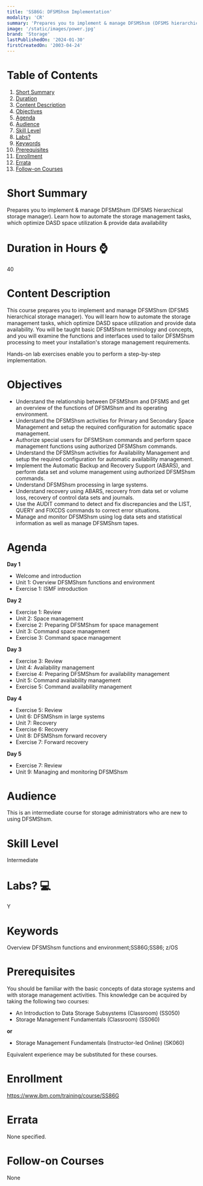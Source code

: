 ```yaml
---
title: 'SS86G: DFSMShsm Implementation'
modality: 'CR'
summary: 'Prepares you to implement & manage DFSMShsm (DFSMS hierarchical storage manager). Learn how to automate the storage management tasks, which optimize DASD space utilization & provide data availability'
image: '/static/images/power.jpg'
brand: 'Storage'
lastPublishedOn: '2024-01-30'
firstCreatedOn: '2003-04-24'
---
```

# Table of Contents
1.  [Short Summary](#short-summary)
2.  [Duration](#duration-in-hours-)
3.  [Content Description](#content-description)
4.  [Objectives](#objectives)
5.  [Agenda](#agenda)
6.  [Audience](#audience)
7.  [Skill Level](#skill-level)
8.  [Labs?](#labs-)
9.  [Keywords](#keywords)
10. [Prerequisites](#prerequisites)
11. [Enrollment](#enrollment)
12. [Errata](#errata)
13. [Follow-on Courses](#follow-on-courses)

# Short Summary
Prepares you to implement & manage DFSMShsm (DFSMS hierarchical storage manager). Learn how to automate the storage management tasks, which optimize DASD space utilization & provide data availability

# Duration in Hours ⌚
40

# Content Description
This course prepares you to implement and manage DFSMShsm (DFSMS hierarchical storage manager). You will learn how to automate the storage management tasks, which optimize DASD space utilization and provide data availability. You will be taught basic DFSMShsm terminology and concepts, and you will examine the functions and interfaces used to tailor DFSMShsm processing to meet your installation's storage management requirements.


Hands-on lab exercises enable you to perform a step-by-step implementation.



# Objectives
* Understand the relationship between DFSMShsm and DFSMS and get an overview of the functions of DFSMShsm and its operating environment.
* Understand the DFSMShsm activities for Primary and Secondary Space Management and setup the required configuration for automatic space management.
* Authorize special users for DFSMShsm commands and perform space management functions using authorized DFSMShsm commands.
* Understand the DFSMShsm activities for Availability Management and setup the required configuration for automatic availability management.
* Implement the Automatic Backup and Recovery Support (ABARS), and perform data set and volume management using authorized DFSMShsm commands.
* Understand DFSMShsm processing in large systems.
* Understand recovery using ABARS, recovery from data set or volume loss, recovery of control data sets and journals.
* Use the AUDIT command to detect and fix discrepancies and the LIST, QUERY and FIXCDS commands to correct error situations.
* Manage and monitor DFSMShsm using log data sets and statistical information as well as manage DFSMShsm tapes.


# Agenda
**Day 1**

* Welcome and introduction
* Unit 1: Overview DFSMShsm functions and environment
* Exercise 1: ISMF introduction

**Day 2**

* Exercise 1: Review
* Unit 2: Space management
* Exercise 2: Preparing DFSMShsm for space management
* Unit 3: Command space management
* Exercise 3: Command space management

**Day 3**

* Exercise 3: Review
* Unit 4: Availability management
* Exercise 4: Preparing DFSMShsm for availability management
* Unit 5: Command availability management
* Exercise 5: Command availability management

**Day 4**

* Exercise 5: Review
* Unit 6: DFSMShsm in large systems
* Unit 7: Recovery
* Exercise 6: Recovery
* Unit 8: DFSMShsm forward recovery
* Exercise 7: Forward recovery

**Day 5** 

* Exercise 7: Review
* Unit 9: Managing and monitoring DFSMShsm


# Audience
This is an intermediate course for storage administrators who are new to using DFSMShsm.



# Skill Level
Intermediate

# Labs? 💻
Y

# Keywords
Overview DFSMShsm functions and environment;SS86G;SS86; z/OS

# Prerequisites
You should be familiar with the basic concepts of data storage systems and with storage management activities. This knowledge can be acquired by taking the following two courses:


* An Introduction to Data Storage Subsystems (Classroom) (SS050)
* Storage Management Fundamentals (Classroom) (SS060)


**or**


* Storage Management Fundamentals (Instructor-led Online) (SK060)


Equivalent experience may be substituted for these courses.



# Enrollment
https://www.ibm.com/training/course/SS86G

# Errata
None specified.

# Follow-on Courses
None

